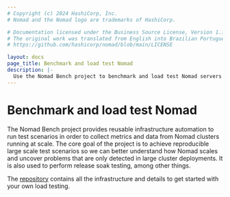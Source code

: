 ```yaml
---
# Copyright (c) 2024 HashiCorp, Inc.
# Nomad and the Nomad logo are trademarks of HashiCorp.

# Documentation licensed under the Business Source License, Version 1.1.
# The original work was translated from English into Brazilian Portuguese.
# https://github.com/hashicorp/nomad/blob/main/LICENSE

layout: docs
page_title: Benchmark and load test Nomad
description: |-
  Use the Nomad Bench project to benchmark and load test Nomad servers.
---
```


# Benchmark and load test Nomad

The Nomad Bench project provides reusable infrastructure automation to run test
scenarios in order to collect metrics and data from Nomad clusters running at
scale. The core goal of the project is to achieve reproducible large scale test
scenarios so we can better understand how Nomad scales and uncover problems that
are only detected in large cluster deployments. It is also used to perform
release soak testing, among other things.

The [repository][bench-repo] contains all the infrastructure and details to get
started with your own load testing.

[bench-repo]: https://github.com/hashicorp-forge/nomad-bench
